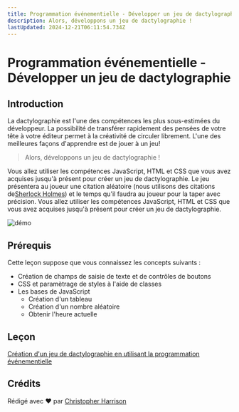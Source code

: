 ```yaml
---
title: Programmation événementielle - Développer un jeu de dactylographie
description: Alors, développons un jeu de dactylographie !
lastUpdated: 2024-12-21T06:11:54.734Z
---
```


# Programmation événementielle - Développer un jeu de dactylographie

## Introduction

La dactylographie est l'une des compétences les plus sous-estimées du développeur. La possibilité de transférer rapidement des pensées de votre tête à votre éditeur permet à la créativité de circuler librement. L'une des meilleures façons d'apprendre est de jouer à un jeu!

> Alors, développons un jeu de dactylographie !

Vous allez utiliser les compétences JavaScript, HTML et CSS que vous avez acquises jusqu'à présent pour créer un jeu de dactylographie. Le jeu présentera au joueur une citation aléatoire (nous utilisons des citations de[Sherlock Holmes](https://en.wikipedia.org/wiki/Sherlock_Holmes)) et le temps qu'il faudra au joueur pour la taper avec précision. Vous allez utiliser les compétences JavaScript, HTML et CSS que vous avez acquises jusqu'à présent pour créer un jeu de dactylographie.

![démo](../images/demo.gif)

## Prérequis

Cette leçon suppose que vous connaissez les concepts suivants :

- Création de champs de saisie de texte et de contrôles de boutons
- CSS et paramètrage de styles à l'aide de classes
- Les bases de JavaScript
  - Création d'un tableau
  - Création d'un nombre aléatoire
  - Obtenir l'heure actuelle

## Leçon

[Création d'un jeu de dactylographie en utilisant la programmation événementielle](../typing-game/translations/README.fr.md)

## Crédits

Rédigé avec ♥️  par [Christopher Harrison](http://www.twitter.com/geektrainer)

